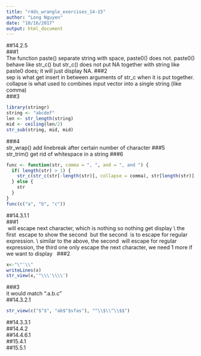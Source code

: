 ```yaml
---
title: "r4ds_wrangle_exercises_14-15"
author: "Long Nguyen"
date: "10/16/2017"
output: html_document
---
```


##14.2.5  
###1  
The function paste() separate string with space, paste0() does not. paste0() behave like str_c() but str_c() does not put NA together with string like paste0 does; it will just display NA.
###2  
sep is what get insert in between arguments of str_c when it is put together. collapse is what used to combines input vector into a single string (like comma)  
###3  
```r
library(stringr)
string <- "abcdef"
len <- str_length(string)
mid <- ceiling(len/2)
str_sub(string, mid, mid)
```
###4  
str_wrap() add linebreak after certain number of character
###5  
str_trim() get rid of whitespace in a string
###6  
```r
func <- function(str, comma = ", ", and = ", and ") {
  if( length(str) > 1) {
    str_c(str_c(str[-length(str)], collapse = comma), str[length(str)], sep = and)
  } else {
    str
  }
}
func(c("a", "b", "c"))
```
##14.3.1.1  
###1  
\ will escape next character, which is nothing so nothing get display
\\ the first \ escape to show the second \ but the second \ is to escape for regular expression.
\\\ similar to the above, the second \ will escape for regular expression, the third one only escape the next character, we need 1 more if we want to display \ 
###2  
```r
x<-"\"'\\"
writeLines(x)
str_view(x,'"\\\'\\\\')
```
###3  
it would match ".a.b.c"  
##14.3.2.1  
```r
str_view(c("$^$", "ab$^$sfas"), "^\\$\\^\\$$")
```
##14.3.3.1  
##14.4.2  
##14.4.6.1  
##15.4.1  
##15.5.1
